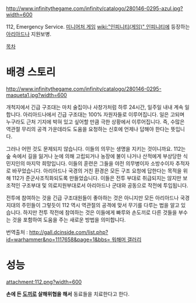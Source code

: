 http://www.infinitythegame.com/infinity/catalogo/280146-0295-azul.jpg?width=600

112, Emergency Service. [[미니어처 게임]] [[wiki:"인피니티(게임)" 인피니티]]에 등장하는 [[아리아드나]] 지원보병.

[[목차]]
= 배경 스토리 =
http://www.infinitythegame.com/infinity/catalogo/280146-0295-maqueta1.jpg?width=600

개척지에서 긴급 구조대는 마치 술집이나 사창가처럼 하루 24시간, 일주일 내내 계속 일합니다. 아리아드나에서 긴급 구조대는 100% 자원자들로 이루어집니다. 일은 고되며 누구라도 근처 기지에 박혀 있고 싶어할 만큼 극한 상황에서 이루어집니다. 즉, 수많은 역관절 무리의 공격 가운데라도 도움을 요청하는 신호에 언제나 답해야 한다는 뜻입니다.

그러나 어떤 것도 문제되지 않습니다. 이들의 의무는 생명을 지키는 것이니까요. 112는 숲 속에서 길을 잃거나 눈에 의해 고립되거나 농장에 불이 나거나 산적에게 부상당한 식민지인의 마지막 희망입니다. 이들의 훈련은 그들을 야전 의무병이자 소방수이자 추적자로 바꾸었습니다. 아리아드나 국경의 거친 환경은 모든 구조 요청에 답한다는 목적을 위해 112가 준군사조직화되도록 만들었습니다. 이들은 전투 부대로 취급되지는 않지만 보조적인 구조부대 및 의료지원부대로서 아리아드나 군대와 공동으로 작전에 투입됩니다.

전투에 참여하는 것을 긴급 구조대원들이 좋아하는 것은 아니지만 모든 아리아드나 국경지대의 주민들이 그렇듯이 112 역시 역관절의 공격에 맞서 무기를 다루는 법을 알고 있습니다. 하지만 전투 작전에 참여하는 것은 이들에게 빠루와 손도끼로 다른 것들을 부수는 것을 포함하여 도움을 주는 새로운 방법을 의미합니다.

번역출처 : [[http://gall.dcinside.com/list.php?id=warhammer&no=1117658&page=1&bbs= 워해머 갤러리]]


= 성능 =
attachment:112.png?width=600

'''손에 든 [[도끼]]로 살해위협을 해서''' 동료들을 치료한다고 한다.
